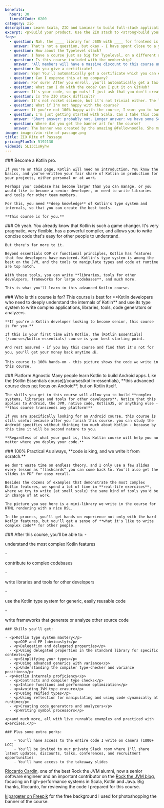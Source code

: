 ```yaml
---
benefits:
  hours: 30
  linesOfCode: 6200
category: zio
description: Learn Scala, ZIO and Laminar to build full-stack applications with the ZIO stack. Build a full-blown product with emails, credit card checkout, and more.
excerpt: <p>Build your product. Use the ZIO stack to <strong>build your own full-stack application in Scala 3</strong>, with credit card checkout, AI, emails, the real deal. The app we build is live <a href="https://companies.rockthejvm.com/">here</a>.</p>
faqs:
  - question: Nah, the ____ library for JSON with ____ for frontend is much bettter!
    answer: That's not a question, but okay - I have spent close to a year evaluating many combinations of setups, libraries and styles for building a full-stack app with ZIO. I found this set to be the best fit. All the libraries inside are well supported, actively developed, and this is the stack I'd use to build a new app - heck, I did build one on camera. This course isn't just teaching you how to hook together a few libs - you are learning to think and build full stack Scala 3 applications. The ideas behind this course transcend all libraries!
  - question: How about the Typelevel stack?
    answer: I have a course just as big for Typelevel, on a different app and with a totally different mode of thinking.
  - question: Is this course included with the membership?
    answer: "All members will have a massive discount to this course under their account. So the benefits of being a member will only increase with time, regardless of what I create next. How to claim the discount: click on the membership card in the course dashboard, and you'll see the code inside."
  - question: Do you give a certificate?
    answer: Yep! You'll automatically get a certificate which you can export and use this to get reimbursed or land your dream Scala job. The real reward, though, is when you make your own app with the ideas you learned in this course!
  - question: Can I expense this at my company?
    answer: For sure! After you enroll, you'll automatically get a tax-compliant receipt which you can use to reimburse this course with your employer.
  - question: What can I do with the code? Can I put it on GitHub?
    answer: It's your code, so go nuts! I just ask that you don't create your own course teaching with this app. You can use the code in this course as a portfolio project to get a job, a starting point to build your next trillion$ startup with Scala, or a quick prototype to impress your boss and convince them to use Scala. In any case, if you want to take something from the course, take the ideas, they're worth far more than the code.
  - question: Is the ZIO stack difficult?
    answer: It's not rocket science, but it's not trivial either. The learning curve is steep if you're doing it on your own. Materials are scarce. So I wanted to compress your learning time and hard-earned lessons into one comprehensive experience.
  - question: What if I'm not happy with the course?
    answer: If you're not 100% happy with the course, I want you to have your money back. It's a risk-free investment.
  - question: I'm just getting started with Scala. Can I take this course?
    answer: "Short answer: probably not. Longer answer: we have some Scala starter code at the beginning of the course, but that won't replace the kind of experience we need for this course. I recommend you check out the Scala essentials and advanced courses first before coming back here."
  - question: Where did you get the banner art for the course?
    answer: The banner was created by the amazing @fellownoodle. She made the banner specifically for this Rite of Passage.
image: images/zio-rite-of-passage.png
title: ZIO Rite of Passage
pricingPlanId: 5192130
videoId: 5L13CisHyhw
---
```



<CourseLayout>
  <Fragment slot="goal">
    ### Become a Kotlin pro.

    If you're on this page, Kotlin will need no introduction. You know the basics, and you've written your fair share of Kotlin in production for your projects, either personal or at work.

    Perhaps your codebase has become larger than you can manage, or you would like to become a senior developer, or need to write libraries and tools for other team members.

    For this, you need **deep knowledge** of Kotlin's type system and internals, so that you can create the best tools.

    **This course is for you.**

  </Fragment>
  <Fragment slot="question">
    ### Oh yeah.
    You already know that Kotlin is such a game changer. It's very pragmatic, very flexible, has a powerful compiler, and allows you to write concise code that's easy for other people to understand.

    But there's far more to it.

    Beyond essentials OOP or functional principles, Kotlin has features that few developers have mastered. Kotlin's type system is among the best on the JVM, and the tools to manipulate types and code at runtime are top notch.

    With these tools, you can write **libraries, tools for other developers, frameworks for large codebases**, and much more.

    This is what you'll learn in this advanced Kotlin course.

  </Fragment>
  <Fragment slot="feature1">
    ### Who is this course is for?
    This course is best for **Kotlin developers who need to deeply understand the internals of Kotlin** and use its type system to write complex applications, libraries, tools, code generators or analyzers.

    **If you're a Kotlin developer looking to become senior, this course is for you.**

    If this is your first time with Kotlin, the [Kotlin Essentials](/courses/kotlin-essentials) course is your best starting point.

    And rest assured - if you buy this course and find that it's not for you, you'll get your money back anytime 💰.

    This course is 100% hands-on - this picture shows the code we write in this course.

  </Fragment>
  <Fragment slot="feature2">
    ### Platform Agnostic
    Many people learn Kotlin to build Android apps. Like the [Kotlin Essentials course](/courses/kotlin-essentials), **this advanced course does <ins>not</ins> focus on Android**, but on Kotlin itself.

    The skills you get in this course will allow you to build **complex systems, libraries and tools for other developers**. Notice that this applies to Android, the JVM, native code, KotlinJS, or anything else - **this course transcends any platform!**

    If you are specifically looking for an Android course, this course is still useful because after you finish this course, you can study the Android specifics without thinking too much about Kotlin - because by this time it will be second nature to you.

    **Regardless of what your goal is, this Kotlin course will help you no matter where you deploy your code.**

  </Fragment>
  <Fragment slot="feature3">
    ### 100% Practical
    As always, **code is king, and we write it from scratch.**

    We don't waste time on endless theory, and I only use a few slides every lesson as "flashcards" you can come back to. You'll also get the slides in PDF for easy recall.

    Besides the dozens of examples that demonstrate the most complex Kotlin features, we spend a lot of time in **real-life exercises**, where we try to write (at small scale) the same kind of tools you'd be in charge of at work.

    The picture you see here is a mini-library we write in the course for HTML rendering with a nice DSL.

    In the process, you'll get hands-on experience not only with the hard Kotlin features, but you'll get a sense of **what it's like to write complex code** for other people.

  </Fragment>
  <Fragment slot="skills">
    ### After this course, you'll be able to:
    - <p>understand the most complex Kotlin features</p>
    - <p>contribute to complex codebases</p>
    - <p>write libraries and tools for other developers</p>
    - <p>use the Kotlin type system for generic, easily reusable code</p>
    - <p>write frameworks that generate or analyze other source code</p>

    ### Skills you'll get:

    - <p>Kotlin type system mastery</p>
      - <p>OOP and FP (obviously)</p>
      - <p>Delegation and delegated properties</p>
      - <p>Using delegated properties in the standard library for specific contexts</p>
      - <p>Simplifying your types</p>
      - <p>Using advanced generics with variance</p>
      - <p>Understanding the compiler type-checker and variance positions</p>
    - <p>Kotlin internals proficiency</p>
      - <p>Contracts and compiler type checks</p>
      - <p>Inline functions and performance optimization</p>
      - <p>Avoiding JVM type erasure</p>
      - <p>Using reified types</p>
      - <p>Using reflection for manipulating and using code dynamically at runtime</p>
      - <p>Creating code generators and analyzers</p>
      - <p>Writing symbol processors</p>

    <p>and much more, all with live runnable examples and practiced with exercises.</p>

    ### Plus some extra perks:

        - You'll have access to the entire code I write on camera (1800+ LOC)
        - You'll be invited to our private Slack room where I'll share latest updates, discounts, talks, conferences, and recruitment opportunities
        - You'll have access to the takeaway slides

  </Fragment>
  <Fragment slot="thanks">
    <p><a href="https://www.linkedin.com/in/riccardocardin/">Riccardo Cardin</a>, one of the best Rock the JVM alumni, now a senior software engineer and an important contributor on the <a href="/articles">Rock the JVM blog</a>, focusing on high-performance systems in Scala, Kotlin and Java. Big thanks, Riccardo, for reviewing the code I prepared for this course.</p>
    <p><a href="https://www.freepik.com/free-photo/3d-render-spotlights-grunge-brick-wall_1202914.htm">kjpargeter on Freepik</a> for the free background I used for photoshopping the banner of the course.</p>

  </Fragment>
</CourseLayout>

